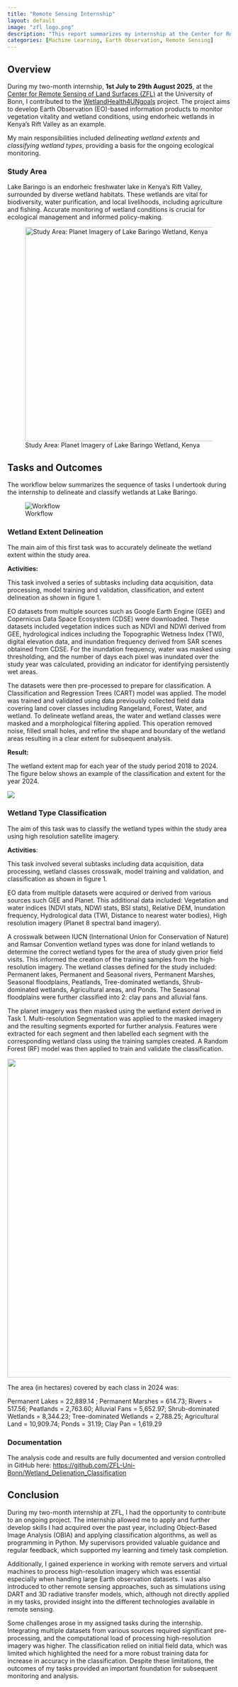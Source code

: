 ```yaml
---
title: "Remote Sensing Internship"
layout: default
image: "zfl logo.png"
description: "This report summarizes my internship at the Center for Remote Sensing of Land Surfaces (ZFL) in Bonn, Germany, within the WetlandHealth4UNgoals project. It covers my tasks, outcomes, challenges and lessons learnt.The internship provided practical experience in remote sensing workflows, environmental monitoring, and the application of machine learning techniques for ecosystem assessment." 
categories: [Machine Learning, Earth Observation, Remote Sensing]
---
```


## Overview

During my two-month internship, **1st July to 29th August 2025**, at the [Center for Remote Sensing of Land Surfaces (ZFL)](https://www.zfl.uni-bonn.de/) at the University of Bonn, I contributed to the [WetlandHealth4UNgoals](https://www.zfl.uni-bonn.de/research/projects/wetlandhealth) project. The project aims to develop Earth Observation (EO)-based information products to monitor vegetation vitality and wetland conditions, using endorheic wetlands in Kenya's Rift Valley as an example.

My main responsibilities included *delineating wetland extents* and *classifying wetland types*, providing a basis for the ongoing ecological monitoring.

### Study Area

Lake Baringo is an endorheic freshwater lake in Kenya's Rift Valley, surrounded by diverse wetland habitats. These wetlands are vital for biodiversity, water purification, and local livelihoods, including agriculture and fishing. Accurate monitoring of wetland conditions is crucial for ecological management and informed policy-making.

![Study Area: Planet Imagery of Lake Baringo Wetland, Kenya](images/clipboard-3316938238.png){fig-align="center" width="482"}

## Tasks and Outcomes

The workflow below summarizes the sequence of tasks I undertook during the internship to delineate and classify wetlands at Lake Baringo.

![Workflow](images/clipboard-801217152.png)

### Wetland Extent Delineation

The main aim of this first task was to accurately delineate the wetland extent within the study area.

**Activities:**

This task involved a series of subtasks including data acquisition, data processing, model training and validation, classification, and extent delineation as shown in figure 1.

EO datasets from multiple sources such as Google Earth Engine (GEE) and Copernicus Data Space Ecosystem (CDSE) were downloaded. These datasets included vegetation indices such as NDVI and NDWI derived from GEE, hydrological indices including the Topographic Wetness Index (TWI), digital elevation data, and inundation frequency derived from SAR scenes obtained from CDSE. For the inundation frequency, water was masked using thresholding, and the number of days each pixel was inundated over the study year was calculated, providing an indicator for identifying persistently wet areas.

The datasets were then pre-processed to prepare for classification. A Classification and Regression Trees (CART) model was applied. The model was trained and validated using data previously collected field data covering land cover classes including Rangeland, Forest, Water, and wetland. To delineate wetland areas, the water and wetland classes were masked and a morphological filtering applied. This operation removed noise, filled small holes, and refine the shape and boundary of the wetland areas resulting in a clear extent for subsequent analysis.

**Result:**

The wetland extent map for each year of the study period 2018 to 2024. The figure below shows an example of the classification and extent for the year 2024.

![](images/clipboard-4264063918.png){fig-align="center"}

### Wetland Type Classification

The aim of this task was to classify the wetland types within the study area using high resolution satellite imagery.

**Activities**:

This task involved several subtasks including data acquisition, data processing, wetland classes crosswalk, model training and validation, and classification as shown in figure 1.

EO data from multiple datasets were acquired or derived from various sources such GEE and Planet. This additional data included: Vegetation and water indices (NDVI stats, NDWI stats, BSI stats), Relative DEM, Inundation frequency, Hydrological data (TWI, Distance to nearest water bodies), High resolution imagery (Planet 8 spectral band imagery).

A crosswalk between IUCN (International Union for Conservation of Nature) and Ramsar Convention wetland types was done for inland wetlands to determine the correct wetland types for the area of study given prior field visits. This informed the creation of the training samples from the high-resolution imagery. The wetland classes defined for the study included: Permanent lakes, Permanent and Seasonal rivers, Permanent Marshes, Seasonal floodplains, Peatlands, Tree-dominated wetlands, Shrub-dominated wetlands, Agricultural areas, and Ponds. The Seasonal floodplains were further classified into 2: clay pans and alluvial fans.

The planet imagery was then masked using the wetland extent derived in Task 1. Multi-resolution Segmentation was applied to the masked imagery and the resulting segments exported for further analysis. Features were extracted for each segment and then labelled each segment with the corresponding wetland class using the training samples created. A Random Forest (RF) model was then applied to train and validate the classification.

![](images/classification.png){fig-align="center" width="717"}

The area (in hectares) covered by each class in 2024 was:

Permanent Lakes = 22,889.14 ; Permanent Marshes = 614.73; Rivers = 517.56; Peatlands = 2,763.60; Alluvial Fans = 5,652.97; Shrub-dominated Wetlands = 8,344.23; Tree-dominated Wetlands = 2,788.25; Agricultural Land = 10,909.74; Ponds = 31.19; Clay Pan = 1,619.29

### Documentation

The analysis code and results are fully documented and version controlled in GitHub here: <https://github.com/ZFL-Uni-Bonn/Wetland_Delienation_Classification>

## Conclusion

During my two-month internship at ZFL, I had the opportunity to contribute to an ongoing project. The internship allowed me to apply and further develop skills I had acquired over the past year, including Object-Based Image Analysis (OBIA) and applying classification algorithms, as well as programming in Python. My supervisors provided valuable guidance and regular feedback, which supported my learning and timely task completion.

Additionally, I gained experience in working with remote servers and virtual machines to process high-resolution imagery which was essential especially when handling large Earth observation datasets. I was also introduced to other remote sensing approaches, such as simulations using DART and 3D radiative transfer models, which, although not directly applied in my tasks, provided insight into the different technologies available in remote sensing.

Some challenges arose in my assigned tasks during the internship. Integrating multiple datasets from various sources required significant pre-processing, and the computational load of processing high-resolution imagery was higher. The classification relied on initial field data, which was limited which highlighted the need for a more robust training data for increase in accuracy in the classification. Despite these limitations, the outcomes of my tasks provided an important foundation for subsequent monitoring and analysis.
